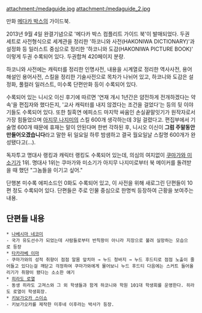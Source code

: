attachment:/medaguide.jpg attachment:/medaguide_2.jpg

만화 [[메다카 박스]]의 가이드북.

2013년 9월 4일 완결기념으로 '메다카 박스 컴플리트 가이드 북'이 발매되었다. 두권 세트로 사전형식으로 세계관을 정리한 '하코니와 사전(HAKONIWA DICTIONARY)'과 설정화 등 일러스트 중심으로 정리한 '하코니와 도감(HAKONIWA PICTURE BOOK)' 이렇게 두권 수록되어 있다. 두권합쳐 420페이지 분량.

하코니와 사전에는 캐릭터를 정리한 인명사전, 내용을 시계열로 정리한 역사사전, 용어해설인 용어사전, 스킬을 정리한 기술사전으로 목차가 나뉘어 있고, 하코니와 도감은 설정화, 풀컬러 일러스트, 미수록 단편만화 등이 수록되어 있다.

수록되어 있는 니시오 이신 후기에 따르면 '연재 개시 1년간은 얌전하게 전개하겠다는 약속'을 편집자와 했다든지, '교사 캐릭터를 내지 않겠다는 조건을 걸었다'는 등의 뒷 이야기들도 수록되어 있다. 또한 칠흑연 에피소드 마지막 싸움인 손실끝말잇기가 원작자로서 가장 힘들었으며 [[아지무 나지미]]의 스킬 600개 생각하는데 3일 걸렸다고. 편집부에서 기술명 600개 때문에 휴재는 말이 안된다며 한번 각하된 후, 니시오 이신이 '''그럼 주말동안 만들어오겠습니다'''라고 말한 뒤 일요일 하루 밤샘하고 결국 월요일날 스킬명 600개가 완성됐다고(…).

독자투고 명대사 랭킹과 캐릭터 랭킹도 수록되어 있는데, 의심의 여지없이 [[쿠마가와 미소기]]가 1위. 명대사 1위는 쿠마가와 미소기가 아지무 나지미로부터 북 메이커를 돌려받을 때 했던 "그놈들을 이기고 싶어."

단행본 미수록 에피소드인 0화도 수록되어 있고, 이 사전을 위해 새로그린 단편들이 10편 정도 수록되어 있다. 단편들은 주로 인물 중심으로 한명씩 등장하여 근황을 보여주는 내용.

== 단편들 내용 ==
 * [[나베시마 네코미]] 
 - 국가 유도선수가 되었는데 사람들로부터 반칙왕이 아니라 지장으로 불려 실망하는 모습으로 등장 
 * [[타카라베 이마]]
 - 쿠마가와의 성적 취향이 점점 알몸 앞치마 → 누드 청바지 → 누드 후드티로 점점 노출이 줄어들고 있다는걸 깨닫고 걱정하여 쿠마가와에게 물어보니 누드 후드티 다음에는 스커트 들어올리기가 취향이 됐다는 소소한 얘기
 * [[히라도 로열]]
 - 동생 히라도 고져스와 그 외 학생들과 함게 하코니와 학원 101대 학생회를 운영한다. 히라도 로열이 학생회장.
 * [[키보가오카 스이쇼]]
 - 키보가오카를 제작한 미후네 이후라는 박사가 등장. 
